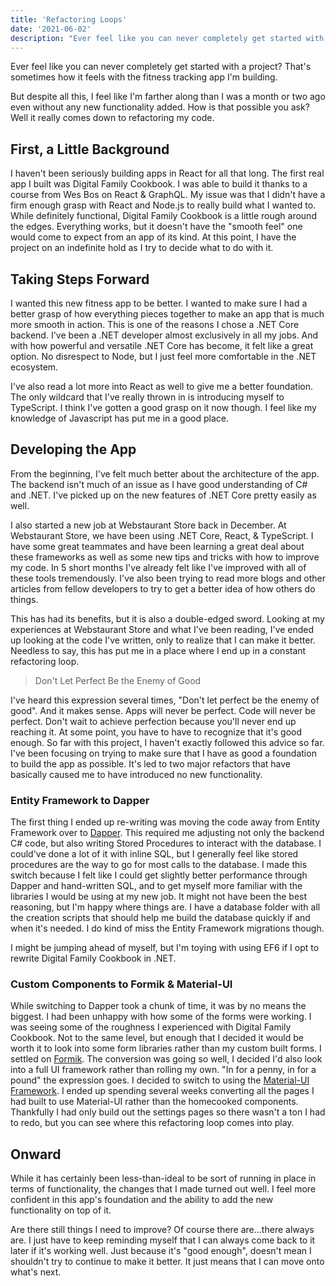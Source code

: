 ```yaml
---
title: 'Refactoring Loops'
date: '2021-06-02'
description: "Ever feel like you can never completely get started with a project? That's sometimes how it feels with the fitness tracking app I'm building."
---
```


Ever feel like you can never completely get started with a project? That's sometimes how it feels with the fitness tracking app I'm building.

But despite all this, I feel like I'm farther along than I was a month or two ago even without any new functionality added. How is that possible you ask? Well it really comes down to refactoring my code.

<PostImage src="/images/posts/2021-06-02-refactoring-loops/code.jpg" alt="Computer Code" width={2560} height={1704} centered shadowed={false} />

## First, a Little Background

I haven't been seriously building apps in React for all that long. The first real app I built was Digital Family Cookbook. I was able to build it thanks to a course from Wes Bos on React & GraphQL. My issue was that I didn't have a firm enough grasp with React and Node.js to really build what I wanted to. While definitely functional, Digital Family Cookbook is a little rough around the edges. Everything works, but it doesn't have the "smooth feel" one would come to expect from an app of its kind. At this point, I have the project on an indefinite hold as I try to decide what to do with it.

## Taking Steps Forward

I wanted this new fitness app to be better. I wanted to make sure I had a better grasp of how everything pieces together to make an app that is much more smooth in action. This is one of the reasons I chose a .NET Core backend. I've been a .NET developer almost exclusively in all my jobs. And with how powerful and versatile .NET Core has become, it felt like a great option. No disrespect to Node, but I just feel more comfortable in the .NET ecosystem.

I've also read a lot more into React as well to give me a better foundation. The only wildcard that I've really thrown in is introducing myself to TypeScript. I think I've gotten a good grasp on it now though. I feel like my knowledge of Javascript has put me in a good place.

## Developing the App

From the beginning, I've felt much better about the architecture of the app. The backend isn't much of an issue as I have good understanding of C# and .NET. I've picked up on the new features of .NET Core pretty easily as well.

I also started a new job at Webstaurant Store back in December. At Webstaurant Store, we have been using .NET Core, React, & TypeScript. I have some great teammates and have been learning a great deal about these frameworks as well as some new tips and tricks with how to improve my code. In 5 short months I've already felt like I've improved with all of these tools tremendously. I've also been trying to read more blogs and other articles from fellow developers to try to get a better idea of how others do things.

This has had its benefits, but it is also a double-edged sword. Looking at my experiences at Webstaurant Store and what I've been reading, I've ended up looking at the code I've written, only to realize that I can make it better. Needless to say, this has put me in a place where I end up in a constant refactoring loop.

> Don't Let Perfect Be the Enemy of Good

I've heard this expression several times, "Don't let perfect be the enemy of good". And it makes sense. Apps will never be perfect. Code will never be perfect. Don't wait to achieve perfection because you'll never end up reaching it. At some point, you have to have to recognize that it's good enough. So far with this project, I haven't exactly followed this advice so far. I've been focusing on trying to make sure that I have as good a foundation to build the app as possible. It's led to two major refactors that have basically caused me to have introduced no new functionality.

### Entity Framework to Dapper

The first thing I ended up re-writing was moving the code away from Entity Framework over to [Dapper](https://github.com/DapperLib/Dapper). This required me adjusting not only the backend C# code, but also writing Stored Procedures to interact with the database. I could've done a lot of it with inline SQL, but I generally feel like stored procedures are the way to go for most calls to the database. I made this switch because I felt like I could get slightly better performance through Dapper and hand-written SQL, and to get myself more familiar with the libraries I would be using at my new job. It might not have been the best reasoning, but I'm happy where things are. I have a database folder with all the creation scripts that should help me build the database quickly if and when it's needed. I do kind of miss the Entity Framework migrations though.

I might be jumping ahead of myself, but I'm toying with using EF6 if I opt to rewrite Digital Family Cookbook in .NET.

### Custom Components to Formik & Material-UI

While switching to Dapper took a chunk of time, it was by no means the biggest. I had been unhappy with how some of the forms were working. I was seeing some of the roughness I experienced with Digital Family Cookbook. Not to the same level, but enough that I decided it would be worth it to look into some form libraries rather than my custom built forms. I settled on [Formik](https://formik.org/). The conversion was going so well, I decided I'd also look into a full UI framework rather than rolling my own. "In for a penny, in for a pound" the expression goes. I decided to switch to using the [Material-UI Framework](https://material-ui.com/). I ended up spending several weeks converting all the pages I had built to use Material-UI rather than the homecooked components. Thankfully I had only build out the settings pages so there wasn't a ton I had to redo, but you can see where this refactoring loop comes into play.

## Onward

While it has certainly been less-than-ideal to be sort of running in place in terms of functionality, the changes that I made turned out well. I feel more confident in this app's foundation and the ability to add the new functionality on top of it.

Are there still things I need to improve? Of course there are...there always are. I just have to keep reminding myself that I can always come back to it later if it's working well. Just because it's "good enough", doesn't mean I shouldn't try to continue to make it better. It just means that I can move onto what's next.
